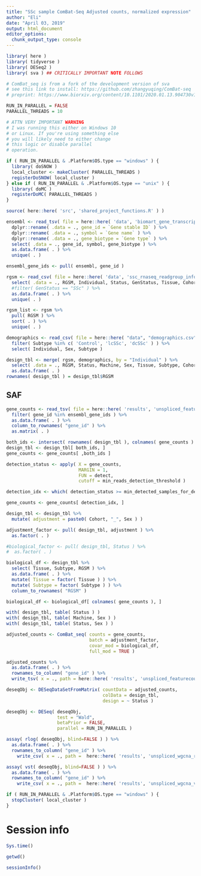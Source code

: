 ```yaml
---
title: "SSc sample ComBat-Seq Adjusted counts, normalized expression"
author: "Eli"
date: "April 03, 2019"
output: html_document
editor_options: 
  chunk_output_type: console
---
```


```r
library( here )
library( tidyverse )
library( DESeq2 )
library( sva ) ## CRITICALLY IMPORTANT NOTE FOLLOWS

# ComBat_seq is from a fork of the development version of sva
# see this link to install: https://github.com/zhangyuqing/ComBat-seq
# preprint: https://www.biorxiv.org/content/10.1101/2020.01.13.904730v1
```

```r
RUN_IN_PARALLEL = FALSE
PARALLEL_THREADS = 10

# ATTN VERY IMPORTANT WARNING
# I was running this either on Windows 10
# or Linux. If you're using something else
# you will likely need to either change
# this logic or disable parallel
# operation.

if ( RUN_IN_PARALLEL & .Platform$OS.type == "windows" ) {
  library( doSNOW )
  local_cluster <- makeCluster( PARALLEL_THREADS )
  registerDoSNOW( local_cluster )
} else if ( RUN_IN_PARALLEL & .Platform$OS.type == "unix" ) {
  library( doMC )
  registerDoMC( PARALLEL_THREADS )
}
```

```r
source( here::here( 'src', 'shared_project_functions.R' ) )
```

```r
ensembl <- read_tsv( file = here::here( 'data', 'biomart_gene_transcript_map.txt.gz' ), col_names = TRUE ) %>%
  dplyr::rename( .data = ., gene_id = `Gene stable ID` ) %>%
  dplyr::rename( .data = ., symbol = `Gene name` ) %>%
  dplyr::rename( .data = ., gene_biotype = `Gene type` ) %>%
  select( .data = ., gene_id, symbol, gene_biotype ) %>%
  as.data.frame( . ) %>%
  unique( . )

ensembl_gene_ids <- pull( ensembl, gene_id )
```

```r
rgsm <- read_csv( file = here::here( 'data', 'ssc_rnaseq_readgroup_info.csv' ) ) %>%
  select( .data = ., RGSM, Individual, Status, GenStatus, Tissue, Cohort, Machine, Cycles ) %>%
  #filter( GenStatus == "SSc" ) %>%
  as.data.frame( . ) %>%
  unique( . )

rgsm_list <- rgsm %>%
  pull( RGSM ) %>%
  sort( . ) %>%
  unique( . )

demographics <- read_csv( file = here::here( "data", "demographics.csv" ) ) %>%
  filter( Subtype %in% c( 'Control', 'lcSSc', 'dcSSc' ) ) %>%
  select( Individual, Sex, Subtype )
```

```r
design_tbl <- merge( rgsm, demographics, by = "Individual" ) %>%
  select( .data = ., RGSM, Status, Machine, Sex, Tissue, Subtype, Cohort ) %>%
  as.data.frame( . )
rownames( design_tbl ) = design_tbl$RGSM
```

## SAF
```r
gene_counts <- read_tsv( file = here::here( 'results', 'unspliced_featurecounts.tsv.gz' ), col_types = cols( .default = col_integer(), gene_id = col_character() ) ) %>%
  filter( gene_id %in% ensembl_gene_ids ) %>%
  as.data.frame( . ) %>%
  column_to_rownames( "gene_id" ) %>%
  as.matrix( . )

both_ids <- intersect( rownames( design_tbl ), colnames( gene_counts ) )
design_tbl <- design_tbl[ both_ids, ]
gene_counts <- gene_counts[ ,both_ids ]
```

```r
detection_status <- apply( X = gene_counts, 
                           MARGIN = 1, 
                           FUN = detect, 
                           cutoff = min_reads_detection_threshold )

detection_idx <- which( detection_status >= min_detected_samples_for_de )

gene_counts <- gene_counts[ detection_idx, ]
```

```r
design_tbl <- design_tbl %>%
  mutate( adjustment = paste0( Cohort, "_", Sex ) )

adjustment_factor <- pull( design_tbl, adjustment ) %>%
  as.factor( . )

#biological_factor <- pull( design_tbl, Status ) %>%
#  as.factor( . )

biological_df <- design_tbl %>%
  select( Tissue, Subtype, RGSM ) %>%
  as.data.frame( . ) %>%
  mutate( Tissue = factor( Tissue ) ) %>%
  mutate( Subtype = factor( Subtype ) ) %>%
  column_to_rownames( "RGSM" )

biological_df <- biological_df[ colnames( gene_counts ), ]

with( design_tbl, table( Status ) )
with( design_tbl, table( Machine, Sex ) )
with( design_tbl, table( Status, Sex ) )
```

```r
adjusted_counts <- ComBat_seq( counts = gene_counts,
                               batch = adjustment_factor,
                               covar_mod = biological_df,
                               full_mod = TRUE )

adjusted_counts %>%
  as.data.frame( . ) %>%
  rownames_to_column( "gene_id" ) %>%
  write_tsv( x = ., path = here::here( 'results', 'unspliced_featurecounts_combat_adjusted.tsv.gz' ) )
```

```r
deseqObj <- DESeqDataSetFromMatrix( countData = adjusted_counts, 
                                    colData = design_tbl, 
                                    design = ~ Status )

deseqObj <- DESeq( deseqObj, 
                   test = "Wald", 
                   betaPrior = FALSE, 
                   parallel = RUN_IN_PARALLEL )
```

```r
assay( rlog( deseqObj, blind=FALSE ) ) %>%
  as.data.frame( . ) %>%
  rownames_to_column( "gene_id" ) %>%
  	write_csv( x = ., path =  here::here( 'results', 'unspliced_wgcna_rlog_combat_adjusted.csv.gz' ) ) 
```

```r
assay( vst( deseqObj, blind=FALSE ) ) %>%
  as.data.frame( . ) %>%
  rownames_to_column( "gene_id" ) %>%
  	write_csv( x = ., path =  here::here( 'results', 'unspliced_wgcna_vst_combat_adjusted.csv.gz' ) ) 
```

```r
if ( RUN_IN_PARALLEL & .Platform$OS.type == "windows" ) {
  stopCluster( local_cluster )
} 
```

# Session info
```r
Sys.time()

getwd()
  
sessionInfo()
```
